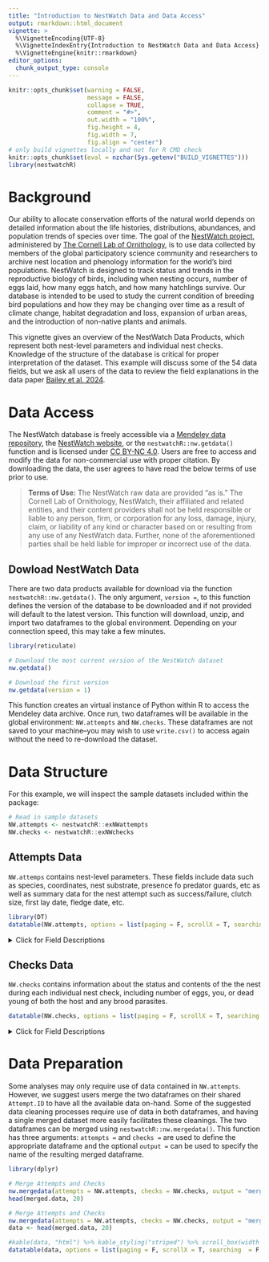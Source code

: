 ```yaml
---
title: "Introduction to NestWatch Data and Data Access"
output: rmarkdown::html_document
vignette: >
  %\VignetteEncoding{UTF-8}
  %\VignetteIndexEntry{Introduction to NestWatch Data and Data Access}
  %\VignetteEngine{knitr::rmarkdown}
editor_options: 
  chunk_output_type: console
---
```




```r
knitr::opts_chunk$set(warning = FALSE, 
                      message = FALSE,
                      collapse = TRUE,
                      comment = "#>",
                      out.width = "100%",
                      fig.height = 4, 
                      fig.width = 7, 
                      fig.align = "center")
# only build vignettes locally and not for R CMD check
knitr::opts_chunk$set(eval = nzchar(Sys.getenv("BUILD_VIGNETTES")))
library(nestwatchR)
```


# Background {#background}

Our ability to allocate conservation efforts of the natural world depends on detailed information about the life histories, distributions, abundances, and population trends of species over time. The goal of the [NestWatch project](https://nestwatch.org), administered by [The Cornell Lab of Ornithology](https://www.birds.cornell.edu/home/), is to use data collected by members of the global participatory science community and researchers to archive nest location and phenology information for the world’s bird populations. NestWatch is designed to track status and trends in the reproductive biology of birds, including when nesting occurs, number of eggs laid, how many eggs hatch, and how many hatchlings survive. Our database is intended to be used to study the current condition of breeding bird populations and how they may be changing over time as a result of climate change, habitat degradation and loss, expansion of urban areas, and the introduction of non-native plants and animals.

This vignette gives an overview of the NestWatch Data Products, which represent both nest-level parameters and individual nest checks. Knowledge of the structure of the database is critical for proper interpretation of the dataset. This example will discuss some of the 54 data fields, but we ask all users of the data to review the field explanations in the data paper [Bailey et al. 2024](https://doi.org/10.1002/ecy.4230).



# Data Access {#access}

The NestWatch database is freely accessible via a [Mendeley data repository](https://data.mendeley.com/datasets/wjf794z7gc), the [NestWatch website](https://nestwatch.org/explore/nestwatch-open-dataset-downloads/), or the `nestwatchR::nw.getdata()` function and is licensed under [CC BY-NC 4.0](http://creativecommons.org/licenses/by-nc/4.0/?ref=chooser-v1). Users are free to access and modify the data for non-commercial use with proper citation. By downloading the data, the user agrees to have read the below terms of use prior to use. 

<blockquote>
**Terms of Use:** The NestWatch raw data are provided “as is.” The Cornell Lab of Ornithology, NestWatch, their affiliated and related entities, and their content providers shall not be held responsible or liable to any person, firm, or corporation for any loss, damage, injury, claim, or liability of any kind or character based on or resulting from any use of any NestWatch data. Further, none of the aforementioned parties shall be held liable for improper or incorrect use of the data. 
</blockquote>

## Dowload NestWatch Data

There are two data products available for download via the function `nestwatchR::nw.getdata()`. The only argument, `version = `, to this function defines the version of the database to be downloaded and if not provided will default to the latest version. This function will download, unzip, and import two dataframes to the global environment. Depending on your connection speed, this may take a few minutes. 


```{=gfm}
> [!NOTE]
> This function depends on the library `reticulate` which requires `Python` to be installed on your machine. See the [installation instructions](https://github.com/engagement-center/2024-NestWatch-Package-Internal?tab=readme-ov-file#installation-computer) for more information.
```


```r
library(reticulate)

# Download the most current version of the NestWatch dataset 
nw.getdata()

# Download the first version
nw.getdata(version = 1)

```

This function creates an virtual instance of Python within R to access the Mendeley data archive. Once run, two dataframes will be available in the global environment: `NW.attempts` and `NW.checks`. These dataframes are not saved to your machine--you may wish to use `write.csv()` to access again without the need to re-download the dataset. 

# Data Structure

For this example, we will inspect the sample datasets included within the package:

```r
# Read in sample datasets
NW.attempts <- nestwatchR::exNWattempts
NW.checks <- nestwatchR::exNWchecks

```

## Attempts Data
`NW.attemps` contains nest-level parameters. These fields include data such as species, coordinates, nest substrate, presence fo predator guards, etc as well as summary data for the nest attempt such as success/failure, clutch size, first lay date, fledge date, etc.

```r
library(DT)
datatable(NW.attempts, options = list(paging = F, scrollX = T, searching  = F))
```

<details>
<summary>Click for Field Descriptions</summary>

* **Attempt ID:** assigned; categorical; A unique identification assigned to individual nest attempts.
* **Location ID:** assigned; categorical; A unique identification assigned to individual nest locations. May be repeated within and across years.
* **Latitude:** participant provided; numeric; Nest coordinate in decimal degrees (NAD84).
* **Longitude:** participant provided; numeric; Nest coordinate in decimal degrees (NAD84).
* **Subnational Code:** categorical; assigned; The 2-letter country code joined with a hyphen to a 2-letter state/province code. Follows ISO 3166-2. Undefined represented as "XX-".
* **Substrate Relationship:** participant provided; Position of the nest relative to the surface on which the nest is built. One of: in, on, under
* **Substrate:** participant provided; categorical; The surface on which the nest is built.One of: nesbox (nest
box/birdhouse), buildi (building or dwelling), poptow (post/pole or platform), cliled (cliff or rock), ltrcav (cavity in live tree branch), ssdtcv (cavity in snag/dead tree), ssdtre (dead tree branch), ltrbra (live tree branch), busshr (bush/shrub/cattails), ground (ground), floveg (floating vegetation), other.
* **Substrate Other Description:** participant provided; text; Description (specified when Substrate is "other".
* **Height m:** participant provided; numeric; Measurement of the height of the bottom of the nest from the ground (in meters).
* **Cavity Entrance Diameter cm:** participant provided;Diameter of the entrance to the nest for cavity nests (in centimeters).
* **Orientation:** participant provided; categorical; Compass direction that a nest hole entrance faces. One of: n, s, e, w, ne, se, sw, nw
* **Elevation m:** participant provided; numeric; Elevation of nesting location above sea level as reported by the user (in meters).
* **Habitat 1m:** participant provided; categorical; Habitat within 1 meter of the nest. One of the following high level descriptors: ag (agricultural area), for (woodland/forest), grass (natural grassland and prairie), chap (shrubland and chaparral), des (desert), fw (fresh water), sw (salt water), beach (beach), tun (tundra), oth (other), human (human modified landscape). Or, if "human" was chosen, the user may optionally store one of these more specific descriptors instead: ry (yard, residential area), park (public park/green space), road (roadside), golf (golf course), pit (land fill/gravel pit/strip mine), cem (cemetery), com-ind (industrial/commercial center), pwrln (powerline corridor), campus (campus/schoolyard/churc h/hospital), airprt (airport), cmpgrd (campground), xmas (Christmas tree farm), orch-vin (orchard/vineyard), clrcut (recently clear cut area), burn (recently burned area).
* **Habitat 100m:** participant provided; categorical; Habitat within 100 meters of the nest. Same as Habitat 1m above
* **Location Entry Technique:** assigned; Codes representing various methods for site creation with varying degrees of positional accuracy. These methods continue to evolve as online mapping technologies change. See [IV.B.4.e](https://doi.org/10.1002/ecy.4230) for descriptions and discussion of precision.
* **Observer ID:** assigned; categorical; A unique code identifying the observer making the submission. Note that most observers will only have one Observer ID, but it is possible for one individual to create multiple accounts. It is not possible to identify participants with multiple Observer IDs.
* **Species Code:** participant provided; categorical; Taxonomic code for the identity of the nesting species. See [eBird taxonomy](https://www.birds.cornell.edu/clementschecklist/download/) for more details. 
* **Species Name:** participant provided; categorical; Common name (in English) for the identity of the nesting species. See [eBird taxonomy](https://www.birds.cornell.edu/clementschecklist/download/) for more details. 
* **Year:** assigned; integer; Year in which the nest attempt started.
* **Predator Guard:** participant provided; categorical; For nest attempts in boxes, this field indicates whether a device intended to prevent predation was attached to the nesting structure (i.e., a predator guard). If it contains "other" then Predator Guard Other should have a value. See [Bailey and Bonter 2017]( https://doi.org/10.1002/wsb.801) for more information on predator guard types. One or more of: baffle, cone,
holeExtender, no, noelGuard, other.
* **Predator Guard Other:**  participant provided; text; Free text entered when "other" predator guard type is selected.
* **First Lay Date:** participant provided; date; Date when first egg was laid.
* **First Lay Date Estimated:** participant provided;binary; Whether the first lay date is estimated (1) or observed (0).
* **Visited During Egg Laying:** participant provided; binary; Response to "Was the nest site visited during the egg laying period?" (1 = yes, 0 = no). This variable was originally intended to gauge the quality of the first egg date estimate during a time period when nest check data was not being collected (e.g., The Birdhouse Network). It was retained later for continuity even after nest checks were enabled because some participants may choose not to enter all of their nest checks. See Cooper
2014 for further detail.
* **Hatch Date:** participant provided; date; Date when the first egg hatched.
* **Hatch Date Estimated:** participant provided; binary; Whether the hatch date is estimated (1) or observed (0).
* **Fledge Date:** participant provided; date; Date when the first young fledged (left the nest).
* **Fledge Date Estimated:** participant provided; binary; Whether the fledge date is estimated (1) or observed (0).
* **Young Fledged:** participant provided;integer; Total number of young that fledged. 
* **Clutch Size:** participant provided; integer; Maximum number of host eggs in the nest (not including eggs of brood parasites).
* **Young Total:** participant provided; integer; Maximum number of young (alive and dead) of host species in the nest (i.e., hatched young). Does not include young of brood parasites.
* **Unhatched Eggs:** participant provided; integer; Maximum number of host eggs that failed to hatch for individual nest attempts (not including eggs of brood parasites).
* **Outcome:** participant provided; categorical; Fate of the nest attempt. categorical one of: f (failure), f1 (all young found dead in or nearby nest), f2 (all young disappeared from nest before fledge date; reason unknown), f3 (predator known to cause nest failure), f4 (only young of brood parasites fledged), f5 (invasive species management), f6 (no eggs hatched), f7 (failure due to nest takeover by another bird), s1 (at least one host young fledged), u1 (unknown outcome), u2 (nest monitoring stopped prior to expected fledge date while nest was still active), u3 (no breeding behavior observed), i (inactive), n (not monitored).
* **Attempt Entry Technique:** assigned; Indicates method of data entry used to initiate the nest attempt. As of 2022, the 3 modes of data entry include the NestWatch website (visits may have been entered via another method) value indicates various versions of "Web" entry), the mobile app (field value indicates various versions of "Mobile" entry), or bulk upload (field value indicates date of uploading
into database).

</details>

## Checks Data

`NW.checks` contains information about the status and contents of the the nest during each individual nest check, including number of eggs, you, or dead young of both the host and any brood parasites. 

```r
datatable(NW.checks, options = list(paging = F, scrollX = T, searching  = F, scrollY = "300px"))

```


<details>
<summary>Click for Field Descriptions</summary>

* **Attempt ID:** assigned; categorical; See prior description.
* **Visit ID:** assigned; categorical; Identifier assigned for individual visits to nest attempts. A nest attempt will have as many Visit ID values as there were nest checks reported for that attempt.
* **Visit Datetime:** participant provided; datetime; The date and time that individual nests were visited. Time is stored for some entry modes but not all. Time may be to nearest hour for older data, or to the second for mobile-entered data. Time is stored in the user's local time zone (but time zone itself is not stored). See Visit Time Valid to determine if the time was stored during data entry. 
* **Visit Time Valid:** assigned; binary; Whether the time portion of the Visit Datetime column was stored and should be treated as the actual
time of the visit (1 = yes, 0 = no). 
* **Nest Status:** participant provided; categorical; Condition of nest during each nest visit. One of: no (no nest), an (another bird nest, same
site), cn (complete nest), dn (damaged nest), fn (flattened nest with fecal matter), in (incomplete nest), nn (non-avian nest), rn (nest removed, remover unknown).
* **Adult Activity:** participant provided; categorical; Adult activity seen or heard near the nest during each nest visit. This can help determine if a nest was still active, particularly if the contents could not be seen directly. categorical One of: no (no adults seen
or heard), aa (at/on, then flushed from nest), ba (building nest or carrying nest material), da (dead adult(s)), fa (feeding young at nest), ra
(remained on the nest), va (vicinity of the nest).
* **Young Status:** participant provided; categorical; Developmental stage of young during each nest visit. One of: no (no live young in nest), fy (fully feathered young), hy (hatching young), ny (naked young), py (partially feathered young), vy (vocal young, heard only), yy (young outside of box).
* **Management Status:** participant provided; categorical; Management action taken by the nest monitor. One of: no (no management activity), am
(avian competitor nest/eggs/young removed), bm (banded adults or young at nest), em (unhatched host eggs removed), nm (nest box management), pm (pest management [e.g., wasps, ants, mice, etc.]).
* **Host Eggs Count:** participant provided; integer; Number of host eggs counted during a nest check. May be null if user did not provide information or was not able to count precisely. See also Host Eggs Present Uncounted.
* **Host Eggs Present Uncounted:** participant provided; binary; The user may indicate that host eggs were present but the exact count is unknown. In this case, Host Eggs Present Uncounted will be set to 1. Nest checks where Host Eggs Count > 0 or Host Eggs Present Uncounted = 1 may both be
considered to have host eggs.
* **Live Host Young Count:** participant provided; integer; Number of live host young counted during a nest check. May be null if user did not provide information or was not able to count precisely. See also Live Host Young Present Uncounted.
* **Live Host Young Present Uncounted:** participant provided; binary; The user may indicate that live host young were present but the exact
count is unknown. In this case, Live Host Young Present Uncounted will be set to 1. Nest checks where Live Host Young Count > 0 or Live Host
Young Present Uncounted = 1 may both be considered to have live host young.
* **Dead Host Young Count:** participant provided; integer; Number of dead host young counted during a nest check. May be null if user did not provide information or was not able to count precisely. See also Dead Host Young Present Uncounted.
* **Dead Host Young Present Uncounted:** participant provided; binary; The user may indicate that dead host young were present but the
exact count is unknown. In this case, Dead Host Young Present Uncounted will be set to 1. Nest checks where Dead Host Young Count > 0 or Dead Host Young Present Uncounted = 1 may both be considered to have dead host young.
* **Brood Parasite Eggs Count:** participant provided; integer; Number of brood parasite eggs counted during a nest check. May be null if user did not provide information or was not able to count precisely. See also Brood Parasite Eggs Present Uncounted.
* **Brood Parasite Eggs Present Uncounted:** participant provided; binary; The user may indicate that brood parasite eggs were present but the
exact count is unknown. In this case, Brood Parasite Eggs Present Uncounted will be set to 1. Nest checks where Brood Parasite Eggs Count > 0 or Brood Parasite Eggs Present Uncounted = 1 may both be considered to have brood parasite eggs.
* **Brood Parasite Live Young Count:** participant provided; integer; Number of brood parasite live young counted during a nest check. May be null if user did not provide information or was not able to count precisely. See also Brood Parasite Live Young Present Uncounted.
* **Brood Parasite Live Young Present Uncounted:** participant provided; binary; The user may indicate that brood parasite live young were present but the exact count is unknown. In this case, Brood Parasite Live Young Present Uncounted will be set to 1. Nest checks where Brood Parasite Live Young Count > 0 or Brood Parasite Live Young Present Uncounted = 1 may both be considered to have live brood parasite young. 
* **Brood Parasite Dead Young Count:** participant provided; integer; Number of brood parasite dead young counted during a nest check. May be null if user did not provide information or was not able to count precisely. See also Brood Parasite Dead Young Present Uncounted.
* **Brood Parasite Dead:** participant provided; binary; The user may indicate that brood parasite dead young were present. Young Present Uncounted but the exact count is unknown. In this case, Brood Parasite Dead Young Present Uncounted will be set to 1. Nest checks where Brood
Parasite Dead Young Count > 0 or Brood Parasite Dead Young Present Uncounted = 1 may both be considered to have dead brood parasite young.
* **Visit Entry Technique:** assigned; text; Method of data entry that created this visit. As of 2022, the 3 modes of data entry include the
NestWatch website (field value indicates various versions of "Web" entry), the mobile app (field value indicates various versions of "Mobile" entry), or bulk upload (field value indicates date of uploading into database).

</details>

# Data Preparation

Some analyses may only require use of data contained in `NW.attempts`. However, we suggest users merge the two dataframes on their shared `Attempt.ID` to have all the available data on-hand. Some of the suggested data cleaning processes require use of data in both dataframes, and having a single merged dataset more easily facilitates these cleanings. The two dataframes can be merged using `nestwatchR::nw.mergedata()`. This function has three arguments: `attempts =` and `checks =` are used to define the appropriate dataframe and the optional `output =` can be used to specify the name of the resulting merged dataframe.

```r
library(dplyr)

# Merge Attempts and Checks
nw.mergedata(attempts = NW.attempts, checks = NW.checks, output = "merged.data")
head(merged.data, 20)
```

```r
# Merge Attempts and Checks
nw.mergedata(attempts = NW.attempts, checks = NW.checks, output = "merged.data")
data <- head(merged.data, 20)

#kable(data, "html") %>% kable_styling("striped") %>% scroll_box(width = "100%", height = "300px")
datatable(data, options = list(paging = F, scrollX = T, searching  = F, scrollY = "300px"))

```

